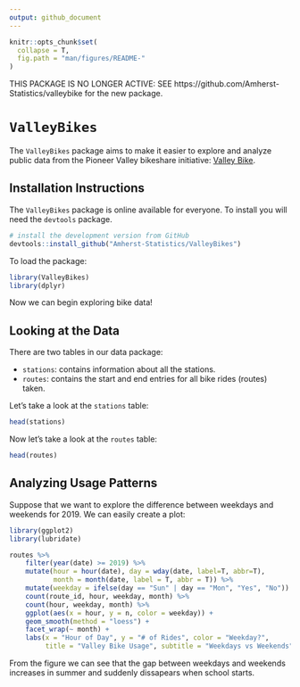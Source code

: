 ```yaml
---
output: github_document
---
```


```r
knitr::opts_chunk$set(
  collapse = T, 
  fig.path = "man/figures/README-"
)
```

THIS PACKAGE IS NO LONGER ACTIVE: SEE https://github.com/Amherst-Statistics/valleybike for the new package.

# `ValleyBikes`

The `ValleyBikes` package aims to make it easier to explore and analyze public data from the Pioneer Valley bikeshare initiative: [Valley Bike](https://valleybike.org/).

## Installation Instructions

The `ValleyBikes` package is online available for everyone. To install you will need the `devtools` package. 

```r
# install the development version from GitHub
devtools::install_github("Amherst-Statistics/ValleyBikes")
```

To load the package: 

```r
library(ValleyBikes)
library(dplyr)
```

Now we can begin exploring bike data!

## Looking at the Data

There are two tables in our data package: 

- `stations`: contains information about all the stations.
- `routes`: contains the start and end entries for all bike rides (routes) taken.

Let's take a look at the `stations` table: 

```r
head(stations)
```

Now let's take a look at the `routes` table: 

```r
head(routes)
```

## Analyzing Usage Patterns

Suppose that we want to explore the difference between weekdays and weekends for 2019. We can easily create a plot:

```r
library(ggplot2)
library(lubridate)
```

```r
routes %>%
    filter(year(date) >= 2019) %>% 
    mutate(hour = hour(date), day = wday(date, label=T, abbr=T),
           month = month(date, label = T, abbr = T)) %>%
    mutate(weekday = ifelse(day == "Sun" | day == "Mon", "Yes", "No")) %>% 
    count(route_id, hour, weekday, month) %>%
    count(hour, weekday, month) %>% 
    ggplot(aes(x = hour, y = n, color = weekday)) +
    geom_smooth(method = "loess") +
    facet_wrap(~ month) +
    labs(x = "Hour of Day", y = "# of Rides", color = "Weekday?", 
         title = "Valley Bike Usage", subtitle = "Weekdays vs Weekends")
```

From the figure we can see that the gap between weekdays and weekends increases in summer and suddenly dissapears when school starts. 

